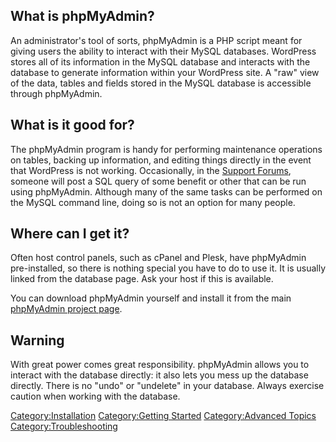 {{Languages|
{{en|phpMyAdmin}}
{{fr|phpMyAdmin}}
{{it|phpMyAdmin}}
{{pt-br|phpMyAdmin}}
{{ru|ru:phpMyAdmin}}
}}

== What is phpMyAdmin? ==

An administrator's tool of sorts, phpMyAdmin is a PHP script meant for giving users the ability to interact with their MySQL databases. WordPress stores all of its information in the MySQL database and interacts with the database to generate information within your WordPress site. A "raw" view of the data, tables and fields stored in the MySQL database is accessible through phpMyAdmin.

== What is it good for? ==

The phpMyAdmin program is handy for performing maintenance operations on tables, backing up information, and editing things directly in the event that WordPress is not working. Occasionally, in the [[Using_the_Support_Forums|Support Forums]], someone will post a SQL query of some benefit or other that can be run using phpMyAdmin. Although many of the same tasks can be performed on the MySQL command line, doing so is not an option for many people.

== Where can I get it? ==

Often host control panels, such as cPanel and Plesk, have phpMyAdmin pre-installed, so there is nothing special you have to do to use it. It is usually linked from the database page. Ask your host if this is available.

You can download phpMyAdmin yourself and install it from the main [https://www.phpmyadmin.net/ phpMyAdmin project page].

== Warning ==

With great power comes great responsibility. phpMyAdmin allows you to interact with the database directly: it also lets you mess up the database directly. There is no "undo" or "undelete" in your database. Always exercise caution when working with the database.

[[Category:Installation]]
[[Category:Getting Started]]
[[Category:Advanced Topics]]
[[Category:Troubleshooting]]